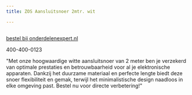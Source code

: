 ```yaml
---
title: ZOS Aansluitsnoer 2mtr. wit

---
```



<Image src={imageProduct} width={imageProduct.width} alt="" />

[bestel bij onderdelenexpert.nl](https://www.onderdelenexpert.nl/zos-aansluitsnoer-2mtr-wit-met-schakelaar-53365)

400-400-0123

"Met onze hoogwaardige witte aansluitsnoer van 2 meter ben je verzekerd van optimale prestaties en betrouwbaarheid voor al je elektronische apparaten. Dankzij het duurzame materiaal en perfecte lengte biedt deze snoer flexibiliteit en gemak, terwijl het minimalistische design naadloos in elke omgeving past. Bestel nu voor directe verbetering!"






